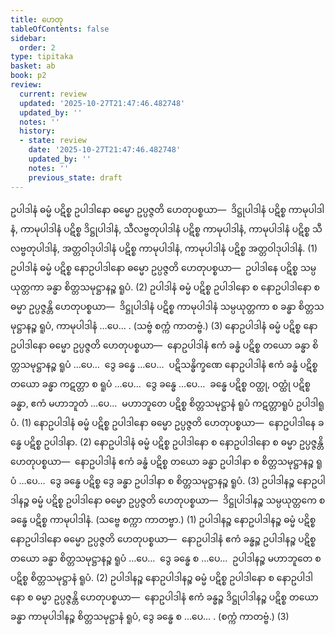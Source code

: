 ```yaml
---
title: ဟေတု
tableOfContents: false
sidebar:
  order: 2
type: tipitaka
basket: ab
book: p2
review:
  current: review
  updated: '2025-10-27T21:47:46.482748'
  updated_by: ''
  notes: ''
  history:
  - state: review
    date: '2025-10-27T21:47:46.482748'
    updated_by: ''
    notes: ''
    previous_state: draft
---
```



<ReviewStatus review={frontmatter.review} showDetails={true} />

<HypothesisAnnotation frontmatter={frontmatter} />

<DynamicBreadcrumb />

<Division number="1" book="p2" e="ch" v="38" p="337">

<Paragraph number="3527" book="p2">
ဥပါဒါနံ ဓမ္မံ ပဋိစ္စ ဥပါဒါနော ဓမ္မော ဥပ္ပဇ္ဇတိ ဟေတုပစ္စယာ—  ဒိဋ္ဌုပါဒါနံ ပဋိစ္စ ကာမုပါဒါနံ, ကာမုပါဒါနံ ပဋိစ္စ ဒိဋ္ဌုပါဒါနံ, သီလဗ္ဗတုပါဒါနံ ပဋိစ္စ ကာမုပါဒါနံ, ကာမုပါဒါနံ ပဋိစ္စ သီလဗ္ဗတုပါဒါနံ, အတ္တဝါဒုပါဒါနံ ပဋိစ္စ ကာမုပါဒါနံ, ကာမုပါဒါနံ ပဋိစ္စ အတ္တဝါဒုပါဒါနံ. (1)
</Paragraph>

<Paragraph number="3528" book="p2">
ဥပါဒါနံ ဓမ္မံ ပဋိစ္စ နောဥပါဒါနော ဓမ္မော ဥပ္ပဇ္ဇတိ ဟေတုပစ္စယာ—  ဥပါဒါနေ ပဋိစ္စ သမ္ပယုတ္တကာ ခန္ဓာ စိတ္တသမုဋ္ဌာနဉ္စ ရူပံ. (2)
</Paragraph>

<Paragraph number="3529" book="p2">
ဥပါဒါနံ ဓမ္မံ ပဋိစ္စ ဥပါဒါနော စ နောဥပါဒါနော စ ဓမ္မာ ဥပ္ပဇ္ဇန္တိ ဟေတုပစ္စယာ—  ဒိဋ္ဌုပါဒါနံ ပဋိစ္စ ကာမုပါဒါနံ သမ္ပယုတ္တကာ စ ခန္ဓာ စိတ္တသမုဋ္ဌာနဉ္စ ရူပံ, ကာမုပါဒါနံ …ပေ… . (သဗ္ဗံ စက္ကံ ကာတဗ္ဗံ.) (3)
</Paragraph>

</Division>
<Division number="2" book="p2" e="ch" v="38" p="337">

<Paragraph number="3530" book="p2">
နောဥပါဒါနံ ဓမ္မံ ပဋိစ္စ နောဥပါဒါနော ဓမ္မော ဥပ္ပဇ္ဇတိ ဟေတုပစ္စယာ—  နောဥပါဒါနံ ဧကံ ခန္ဓံ ပဋိစ္စ တယော ခန္ဓာ စိတ္တသမုဋ္ဌာနဉ္စ ရူပံ …ပေ…  ဒွေ ခန္ဓေ …ပေ…  ပဋိသန္ဓိက္ခဏေ နောဥပါဒါနံ ဧကံ ခန္ဓံ ပဋိစ္စ တယော ခန္ဓာ ကဋတ္တာ စ ရူပံ …ပေ…  ဒွေ ခန္ဓေ …ပေ…  ခန္ဓေ ပဋိစ္စ ဝတ္ထု, ဝတ္ထုံ ပဋိစ္စ ခန္ဓာ, ဧကံ မဟာဘူတံ …ပေ…  မဟာဘူတေ ပဋိစ္စ စိတ္တသမုဋ္ဌာနံ ရူပံ ကဋတ္တာရူပံ ဥပါဒါရူပံ. (1)
</Paragraph>

<Paragraph number="3531" book="p2">
နောဥပါဒါနံ ဓမ္မံ ပဋိစ္စ ဥပါဒါနော ဓမ္မော ဥပ္ပဇ္ဇတိ ဟေတုပစ္စယာ—  နောဥပါဒါနေ ခန္ဓေ ပဋိစ္စ ဥပါဒါနာ. (2)
</Paragraph>

<Paragraph number="3532" book="p2">
နောဥပါဒါနံ ဓမ္မံ ပဋိစ္စ ဥပါဒါနော စ နောဥပါဒါနော စ ဓမ္မာ ဥပ္ပဇ္ဇန္တိ ဟေတုပစ္စယာ—  နောဥပါဒါနံ ဧကံ ခန္ဓံ ပဋိစ္စ တယော ခန္ဓာ ဥပါဒါနာ စ စိတ္တသမုဋ္ဌာနဉ္စ ရူပံ …ပေ…  ဒွေ ခန္ဓေ ပဋိစ္စ ဒွေ ခန္ဓာ ဥပါဒါနာ စ စိတ္တသမုဋ္ဌာနဉ္စ ရူပံ. (3)
</Paragraph>

</Division>
<Division number="3" book="p2" e="ch" v="38" p="337">

<Paragraph number="3533" book="p2">
ဥပါဒါနဉ္စ နောဥပါဒါနဉ္စ ဓမ္မံ ပဋိစ္စ ဥပါဒါနော ဓမ္မော ဥပ္ပဇ္ဇတိ ဟေတုပစ္စယာ—  ဒိဋ္ဌုပါဒါနဉ္စ သမ္ပယုတ္တကေ စ ခန္ဓေ ပဋိစ္စ ကာမုပါဒါနံ. (သဗ္ဗေ စက္ကာ ကာတဗ္ဗာ.) (1)
</Paragraph>

<Paragraph number="3534" book="p2">
ဥပါဒါနဉ္စ နောဥပါဒါနဉ္စ ဓမ္မံ ပဋိစ္စ နောဥပါဒါနော ဓမ္မော ဥပ္ပဇ္ဇတိ ဟေတုပစ္စယာ—  နောဥပါဒါနံ ဧကံ ခန္ဓဉ္စ ဥပါဒါနဉ္စ ပဋိစ္စ တယော ခန္ဓာ စိတ္တသမုဋ္ဌာနဉ္စ ရူပံ …ပေ…  ဒွေ ခန္ဓေ စ …ပေ…  ဥပါဒါနဉ္စ မဟာဘူတေ စ ပဋိစ္စ စိတ္တသမုဋ္ဌာနံ ရူပံ. (2)
</Paragraph>

<Paragraph number="3535" book="p2">
ဥပါဒါနဉ္စ နောဥပါဒါနဉ္စ ဓမ္မံ ပဋိစ္စ ဥပါဒါနော စ နောဥပါဒါနော စ ဓမ္မာ ဥပ္ပဇ္ဇန္တိ ဟေတုပစ္စယာ—  နောဥပါဒါနံ ဧကံ ခန္ဓဉ္စ ဒိဋ္ဌုပါဒါနဉ္စ ပဋိစ္စ တယော ခန္ဓာ ကာမုပါဒါနဉ္စ စိတ္တသမုဋ္ဌာနံ ရူပံ, ဒွေ ခန္ဓေ စ …ပေ… . (စက္ကံ ကာတဗ္ဗံ.) (3)
</Paragraph>
</Division>